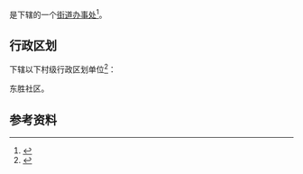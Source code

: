 {{中国乡级行政区|23/09/04/006/000}}

'''{{PAGENAMEBASE}}'''是{{PRC admin/fullname|23/09/04/006/000|3}}下辖的一个[[街道办事处|街道办事处]]<ref>{{PRC admin/ref sgc|{{PRC admin/parent|23/09/04/006/000}}}}</ref>。

== 行政区划 ==
{{PAGENAMEBASE}}下辖以下村级行政区划单位<ref>{{PRC admin/ref sgc|23/09/04/006/000}}</ref>：

东胜社区。

== 参考资料 ==
{{reflist}}

{{黑龙江行政区划小作品}}
{{PRC admin/navcat|23/09/04/006/000}}